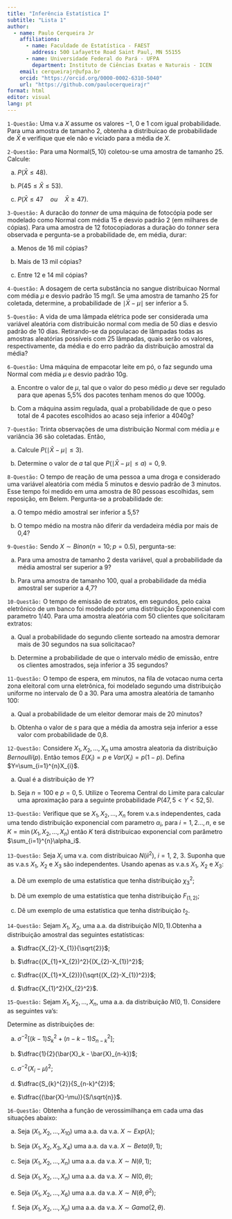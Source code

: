 ```yaml
---
title: "Inferência Estatística I"
subtitle: "Lista 1"
author: 
  - name: Paulo Cerqueira Jr
    affiliations:
      - name: Faculdade de Estatística - FAEST
        address: 500 Lafayette Road Saint Paul, MN 55155
      - name: Universidade Federal do Pará - UFPA
        department: Instituto de Ciências Exatas e Naturais - ICEN
    email: cerqueirajr@ufpa.br
    orcid: "https://orcid.org/0000-0002-6310-5040"
    url: "https://github.com/paulocerqueirajr"
format: html
editor: visual
lang: pt
---
```



`1-Questão:` Uma v.a $X$ assume os valores $-1$, $0$ e $1$ com igual probabilidade. Para uma amostra de tamanho 2, obtenha a distribuicao de probabilidade de $\bar{X}$ e verifique que ele não e viciado para a média de $X$.


`2-Questão:` Para uma $\text{Normal}(5,10)$ coletou-se uma amostra de tamanho 25. Calcule:

a. $P(\bar{X}\leq 48)$.

b. $P(45\leq \bar{X}\leq 53)$.

c. $P( \bar{X}\leq 47\quad ou\quad \bar{X}\geq 47)$.

`3-Questão:` A duracão do *tonner* de uma máquina de fotocópia pode ser modelado
como Normal com média 15 e desvio padrão 2 (em milhares de cópias). Para uma amostra de 12 fotocopiadoras a duração do *tonner* sera observada e pergunta-se a probabilidade de, em média, durar:

a. Menos de 16 mil cópias?

b. Mais de 13 mil cópias?

c. Entre 12 e 14 mil cópias?

`4-Questão:` A dosagem de certa substância no sangue distribuicao Normal com média $\mu$
 e desvio padrão 15 mg/l. Se uma amostra de tamanho 25 for coletada, determine, a
 probabilidade de $\mid \bar{X}-\mu\mid$ ser inferior a 5.
 
 
`5-Questão:` A vida de uma lâmpada elétrica pode ser considerada uma variável aleatória com distribuicão normal com media de 50 dias e desvio padrão de 10 dias. Retirando-se da populacao de lâmpadas todas as amostras aleatórias possíveis com 25 lâmpadas, quais serão os valores, respectivamente, da média e do erro padrão da distribuição amostral da média?


`6-Questão:` Uma máquina de empacotar leite em pó, o faz segundo uma Normal com
média $\mu$ e desvio padrão 10g.


a. Encontre o valor de $\mu$, tal que o valor do peso médio $\mu$ deve ser regulado para que apenas 5,5\% dos pacotes tenham menos do que 1000g.

b. Com a máquina assim regulada, qual a probabilidade de que o peso total de 4 pacotes escolhidos ao acaso seja inferior a 4040g?
 
 
`7-Questão:` Trinta observações de uma distribuição Normal com média $\mu$ e variância 36 são coletadas. Então,
 
a. Calcule $P(\mid\bar{X}-\mu\mid \leq 3)$.

b. Determine o valor de $a$ tal que $P(\mid\bar{X}-\mu\mid \leq a)=0,9$.
 
 
`8-Questão:` O tempo de reação de uma pessoa a uma droga e considerado uma variável
aleatória com média 5 minutos e desvio padrão de 3 minutos. Esse tempo foi medido
em uma amostra de 80 pessoas escolhidas, sem reposição, em Belem. Pergunta-se a
probabilidade de:

a. O tempo médio amostral ser inferior a 5,5?

b. O tempo médio na mostra não diferir da verdadeira média por mais de 0,4?


`9-Questão:` Sendo $X\sim Binon(n = 10; p = 0.5)$, pergunta-se:

a. Para uma amostra de tamanho 2 desta variável, qual a probabilidade da média amostral ser superior a 9?

b. Para uma amostra de tamanho 100, qual a probabilidade da média amostral ser superior a 4,7?
 
 

`10-Questão:` O tempo de emissão de extratos, em segundos, pelo caixa eletrônico de um
banco foi modelado por uma distribuição Exponencial com parametro $1/40$. Para uma
amostra aleatória com 50 clientes que solicitaram extratos:

a. Qual a probabilidade do segundo cliente sorteado na amostra demorar mais de 30 segundos na sua solicitacao?

b. Determine a probabilidade de que o intervalo médio de emissão, entre os clientes amostrados, seja inferior a 35 segundos?
 

 
`11-Questão:` O tempo de espera, em minutos, na fila de votacao numa certa zona eleitoral
com urna eletrônica, foi modelado segundo uma distribuição uniforme no intervalo de 0 a 30. Para uma amostra aleatória de tamanho 100:

a. Qual a probabilidade de um eleitor demorar mais de 20 minutos?

b. Obtenha o valor de $s$ para que a média da amostra seja inferior a esse valor com probabilidade de 0,8.


`12-Questão:` Considere $X_1 ,X_2 , \dots, X_n$ uma amostra aleatoria da distribuição $Bernoulli(p)$. Então temos $E(X_i) = p$ e $Var(X_i) = p(1-p)$. Defina $Y=\sum_{i=1}^{n}X_{i}$.
 
 
a. Qual é a distribuição de $Y$?

b. Seja $n = 100$ e $p = 0,5$. Utilize o Teorema Central do Limite para calcular uma aproximação para a seguinte probabilidade $P(47,5 < Y < 52,5)$.


`13-Questão:` Verifique que se $X_1 ,X_2 , \dots, X_n$ forem v.a.s independentes, cada uma tendo distribuição exponencial com parametro $\alpha_i$, para $i = 1, 2\dots, n$, e se $K = \min(X_1 ,X_2 , \dots, X_n)$ então $K$ terá distribuicao exponencial com parâmetro  $\sum_{i=1}^{n}\alpha_i$.




`13-Questão:` Seja $X_i$ uma v.a. com distribuicao $N(i i^2),\ i = 1,\ 2,\ 3$. Suponha que as
v.a.s $X_1$, $X_2$ e $X_3$ são independentes. Usando apenas as v.a.s $X_1$, $X_2$ e $X_3$:
 
a. Dê um exemplo de uma estatística que tenha distribuição $\chi_{3}^{2}$;

b. Dê um exemplo de uma estatística que tenha distribuição $F_{(1,2)}$;

c. Dê um exemplo de uma estatística que tenha distribuição $t_2$.



`14-Questão:` Sejam $X_1$, $X_2$, uma a.a. da distribuição $N(0,1)$.Obtenha a distribuição amostral das seguintes estatísticas: 

a. $\dfrac{X_{2}-X_{1}}{\sqrt{2}}$;

b. $\dfrac{(X_{1}+X_{2})^2}{(X_{2}-X_{1})^2}$;

c. $\dfrac{(X_{1}+X_{2})}{\sqrt{(X_{2}-X_{1})^2}}$;

d. $\dfrac{X_{1}^2}{X_{2}^2}$.


`15-Questão:` Sejam $X_1 ,X_2 , \dots, X_n$, uma a.a. da distribuição $N(0,1)$. Considere as seguintes va's: 


\begin{equation*}
  \begin{array}{ccc}
    \bar{X}=\dfrac{1}{k}\sum_{i=1}^{k}X_i  &  & \bar{X}=\dfrac{1}{n-k}\sum_{i=1}^{n-k}X_i  \\
    \bar{X}=\dfrac{1}{n}\sum_{i=1}^{n}X_i & &  S^2=\dfrac{1}{n-1}\sum_{i=1}^{n}(X_i -\bar{X})^2\\
   S_k^2=\dfrac{1}{k-1}\sum_{i=1}^{k}(X_i -\bar{X}_k)^2 &&S_(n-k)^2=\dfrac{1}{(n-k-1)}\sum_{i=1}^{n-k}(X_i -\bar{X}_(n-k))^2\\
  \end{array}
\end{equation*}


Determine as distribuições de:

a. $\sigma^{-2}\left[  (k-1)S_{k}^{2} +(n-k-1)S_{n-k}^{2} \right]$;

b. $\dfrac{1}{2}(\bar{X}_k - \bar{X}_{n-k})$;

c. $\sigma^{-2}\left(  X_i -\mu \right)^2$;

d. $\dfrac{S_{k}^{2}}{S_{n-k}^{2}}$;

e. $\dfrac{(\bar{X}-\mu)}{S/\sqrt{n}}$.

`16-Questão:` Obtenha a função de verossimilhança em cada uma das situações abaixo:


 a. Seja $(X_1 ,X_2 , \dots, X_{10})$ uma a.a. da v.a. $X\sim Exp(\lambda)$;

 b. Seja $(X_1 ,X_2, X_3, X_4)$ uma a.a. da v.a. $X\sim Beta(\theta,1)$;

 c. Seja $(X_1 ,X_2 , \dots, X_n)$ uma a.a. da v.a. $X\sim N(\theta ,1)$;

 d. Seja $(X_1 ,X_2 , \dots, X_n)$ uma a.a. da v.a. $X\sim N(0, \theta)$;

 e. Seja $(X_1 ,X_2 , \dots, X_6)$ uma a.a. da v.a. $X\sim N(\theta ,\theta^2)$;

 f. Seja $(X_1 ,X_2 , \dots, X_n)$ uma a.a. da v.a. $X\sim Gama(2 ,\theta)$.




























